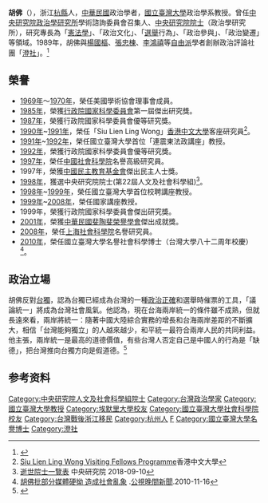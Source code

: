 {{Infobox_officeholder
| name = 胡佛
| image name =
| width = 
| now = 政治學者 
| period = 
| Sex = 男 
| party = 
| nationality = {{ROC}}
| Native place = 臺灣
| date of birth ={{birth date|1932|5|14}}
| place of birth = {{ROC}}[[浙江省|浙江省]][[杭縣|杭縣]]
| death_date = {{death date and age|2018|9|10|1932|5|14}}
| death_place = {{ROC}}[[臺北市|臺北市]][[臺大醫院|臺大醫院]]
| educate = 
*國立臺灣大學法律學系學士（1955）
*美國艾默里大學政治學碩士（1960）
| past = 
*美國耶魯大學訪問學人（1969-1970）
*中華民國政治學會政治行為委員會主席（1983-1985）
*美國芝加哥大學訪問學人（1987-1988）
*美國哥倫比亞大學訪問學人（1987-1988）
*國立臺灣大學政治學系教授
*中央研究院政治學研究所規劃委員會召集人（1999.10）
*中央研究院政治學研究所籌備處設所學術諮詢小組召集人（2001.09.23）
*中央研究院政治學研究所籌備處設所學術諮詢委員會召集人（2002.03.12）
*中央研究院政治學研究所學術諮詢委員會召集人
*中央研究院院士（政治學研究所）
*行政院新聞局無線廣播審議委員會召集人
| work=
*<span style="color: green;">《中華民國憲法與立國精神》（與[[沈清松|沈清松]]、[[石之瑜|石之瑜]]、[[周陽山|周陽山]]合著）
*<span style="color: green;">《政治學的科學探究》（共五冊） 
*<span style="color: green;">《改革憲政－民間國建會特輯1》

}}
'''胡佛'''（{{bd|1932年|5月14日|2018年|9月10日|catIdx=H胡}}），浙江[[杭县|杭縣]]人，[[中华民国|中華民國]]政治學者，[[國立臺灣大學|國立臺灣大學]]政治學系教授。曾任[[中央研究院政治學研究所|中央研究院政治學研究所]]學術諮詢委員會召集人、[[中央研究院院士|中央研究院院士]]（政治學研究所），研究專長為「[[憲法學|憲法學]]」、「政治文化」、「[[選舉|選舉]]行為」、「政治參與」、「政治變遷」等領域。1989年，胡佛與[[楊國樞|楊國樞]]、[[張忠棟|張忠棟]]、[[李鴻禧|李鴻禧]]等[[自由派|自由派]]學者創辦政治評論社團「[[澄社|澄社]]」。<ref>{{Cite news|url=https://tw.appledaily.com/new/realtime/20180717/1393396/|title=楊國樞與胡佛併列「四大毒草」　李鴻禧：打出自由民主風潮|author=|date=2018-07-17|work=蘋果日報|accessdate=|archive-date=2018-08-04|archive-url=https://web.archive.org/web/20180804193722/https://tw.appledaily.com/new/realtime/20180717/1393396/|dead-url=no}}</ref>

== 榮譽 ==
*[[1969年|1969年]]～[[1970年|1970年]]，榮任美國學術協會理事會成員。
*[[1985年|1985年]]，榮獲[[行政院國家科學委員會|行政院國家科學委員會]]第一屆傑出研究獎。
*[[1987年|1987年]]，榮獲行政院國家科學委員會優等研究獎。
*[[1990年|1990年]]~[[1991年|1991年]]，榮任「Siu Lien Ling Wong」[[香港中文大學|香港中文大學]]客座研究員<ref>[https://translate.google.com.tw/translate?hl=zh-TW&sl=en&u=http://www.ccc.cuhk.edu.hk/en-gb/academics-culture-activities/siu-lien-ling-wong-visiting-fellows-programme&prev=search Siu Lien Ling Wong Visiting Fellows Programme]香港中文大學</ref>。
*[[1991年|1991年]]~[[1992年|1992年]]，榮任國立臺灣大學首位「連震東法政講座」教授。
*[[1992年|1992年]]，榮獲行政院國家科學委員會優等研究獎。
*[[1997年|1997年]]，榮任[[中國社會科學院|中國社會科學院]]名譽高級研究員。
*1997年，榮獲[[中國民主教育基金會|中國民主教育基金會]]傑出民主人士獎。
*[[1998年|1998年]]，獲選中央研究院院士(第22屆人文及社會科學組)<ref>[https://academicians.sinica.edu.tw/02.php?func=22&_op=?ID:H047 逝世院士一覽表] {{Wayback|url=https://academicians.sinica.edu.tw/02.php?func=22&_op=%3FID%3AH047 |date=20180911114347 }}中央研究院 2018-09-10</ref>。
*[[1998年|1998年]]~[[1999年|1999年]]，榮任國立臺灣大學首位校聘講座教授。
*[[1999年|1999年]]~[[2008年|2008年]]，榮任國家講座教授。
*1999年，榮獲行政院國家科學委員會傑出研究獎。
*[[2001年|2001年]]，榮獲[[中華民國斐陶斐榮譽學會|中華民國斐陶斐榮譽學會]]傑出成就獎。
*[[2008年|2008年]]，榮任[[上海社會科學院|上海社會科學院]]名譽研究員。
*[[2010年|2010年]]，榮任國立臺灣大學名譽社會科學博士（台灣大學八十二周年校慶）<ref>[https://www.youtube.com/watch?v=xMTABanRpcw 胡佛批部分媒體硬拗 造成社會亂象] {{Wayback|url=https://www.youtube.com/watch?v=xMTABanRpcw |date=20191128185041 }}.[[公視晚間新聞|公視晚間新聞]].2010-11-16</ref>。

== 政治立場 ==
胡佛反對[[台灣獨立運動|台獨]]，認為台獨已經成為台灣的一種[[政治正確|政治正確]]和選舉時催票的工具，「議論統一」將成為台灣社會風氣。他認為，現在台海兩岸統一的條件雖不成熟，但就長遠來看，兩岸將統一：隨著中國大陸綜合實務的增長和台海兩岸差距的不斷擴大，相信「台灣能夠獨立」的人越來越少，和平統一最符合兩岸人民的共同利益。他主張，兩岸統一是最高的道德價值，有些台灣人否定自己是中國人的行為是「缺德」，把台灣推向台獨方向是假道德。<ref>{{Cite news|url=https://udn.com/news/story/7331/2867788|title=中研院士胡佛：統一條件尚未成熟 但議統將漸成風氣|author=林宸誼|date=2017-12-11|work=|publisher=聯合報|accessdate=|archive-date=2020-08-13|archive-url=https://web.archive.org/web/20200813001043/https://udn.com/news/story/7331/2867788|dead-url=no}}</ref>

== 参考资料 ==
{{Reflist}}

{{中央研究院第二十二届院士}}
{{DEFAULTSORT:Hu胡}}
[[Category:中央研究院人文及社會科學組院士|Category:中央研究院人文及社會科學組院士]]
[[Category:台灣政治學家|Category:台灣政治學家]]
[[Category:國立臺灣大學教授|Category:國立臺灣大學教授]]
[[Category:埃默里大學校友|Category:埃默里大學校友]]
[[Category:國立臺灣大學社會科學院校友|Category:國立臺灣大學社會科學院校友]]
[[Category:台灣戰後浙江移民|Category:台灣戰後浙江移民]]
[[Category:杭州人|Category:杭州人]]
[[Category:胡姓|F]]
[[Category:國立臺灣大學名譽博士|Category:國立臺灣大學名譽博士]]
[[Category:澄社|Category:澄社]]